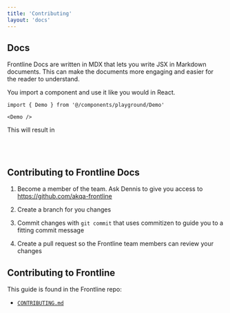 ```yaml
---
title: 'Contributing'
layout: 'docs'
---
```


## Docs
Frontline Docs are written in MDX that lets you write JSX in Markdown documents.
This can make the documents more engaging and easier for the reader to understand.

You import a component and use it like you would in React.

```mdx
import { Demo } from '@/components/playground/Demo'

<Demo />
```

This will result in


<Demo />

<br /><br />

## Contributing to Frontline Docs
1. Become a member of the team. Ask Dennis to give you access to
https://github.com/akqa-frontline

2. Create a branch for you changes

3. Commit changes with `git commit` that uses commitizen to guide you to a fitting commit message

4. Create a pull request so the Frontline team members can review your changes

## Contributing to Frontline

This guide is found in the Frontline repo:
- [`CONTRIBUTING.md`](https://github.com/akqa-frontline/frontline/blob/master/CONTRIBUTING.md)

